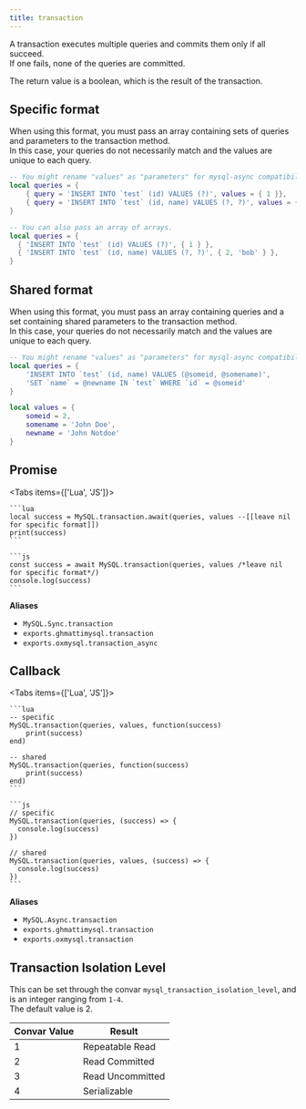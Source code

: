 ```yaml
---
title: transaction
---
```



A transaction executes multiple queries and commits them only if all succeed.  
If one fails, none of the queries are committed.

The return value is a boolean, which is the result of the transaction.

## Specific format

When using this format, you must pass an array containing sets of queries and parameters to the transaction method.  
In this case, your queries do not necessarily match and the values are unique to each query.

```lua
-- You might rename "values" as "parameters" for mysql-async compatibility.
local queries = {
    { query = 'INSERT INTO `test` (id) VALUES (?)', values = { 1 }},
    { query = 'INSERT INTO `test` (id, name) VALUES (?, ?)', values = { 2, 'bob' }},
}

-- You can also pass an array of arrays.
local queries = {
  { 'INSERT INTO `test` (id) VALUES (?)', { 1 } },
  { 'INSERT INTO `test` (id, name) VALUES (?, ?)', { 2, 'bob' } },
}
```

## Shared format

When using this format, you must pass an array containing queries and a set containing shared parameters to the transaction method.  
In this case, your queries do not necessarily match and the values are unique to each query.

```lua
-- You might rename "values" as "parameters" for mysql-async compatibility.
local queries = {
    'INSERT INTO `test` (id, name) VALUES (@someid, @somename)',
    'SET `name` = @newname IN `test` WHERE `id` = @someid'
}

local values = {
    someid = 2,
    somename = 'John Doe',
    newname = 'John Notdoe'
}
```

## Promise

<Tabs items={['Lua', 'JS']}>
  <Tab>

    ```lua
    local success = MySQL.transaction.await(queries, values --[[leave nil for specific format]])
    print(success)
    ```

  </Tab>
  <Tab>

    ```js
    const success = await MySQL.transaction(queries, values /*leave nil for specific format*/)
    console.log(success)
    ```

  </Tab>
</Tabs>

**Aliases**

- `MySQL.Sync.transaction`
- `exports.ghmattimysql.transaction`
- `exports.oxmysql.transaction_async`

## Callback

<Tabs items={['Lua', 'JS']}>
  <Tab>

    ```lua
    -- specific
    MySQL.transaction(queries, values, function(success)
        print(success)
    end)

    -- shared
    MySQL.transaction(queries, function(success)
        print(success)
    end)
    ```

  </Tab>
  <Tab>

    ```js
    // specific
    MySQL.transaction(queries, (success) => {
      console.log(success)
    })

    // shared
    MySQL.transaction(queries, values, (success) => {
      console.log(success)
    })
    ```

  </Tab>
</Tabs>

**Aliases**

- `MySQL.Async.transaction`
- `exports.ghmattimysql.transaction`
- `exports.oxmysql.transaction`

## Transaction Isolation Level

This can be set through the convar `mysql_transaction_isolation_level`, and is an integer ranging from `1-4`.  
The default value is 2.

| Convar Value | Result           |
| ------------ | ---------------- |
| 1            | Repeatable Read  |
| 2            | Read Committed   |
| 3            | Read Uncommitted |
| 4            | Serializable     |
